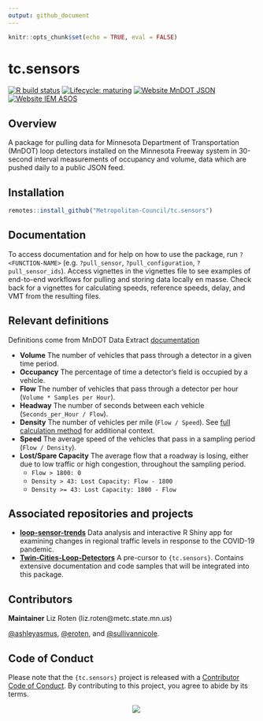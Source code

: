 ```yaml
---
output: github_document
---
```

```r
knitr::opts_chunk$set(echo = TRUE, eval = FALSE)
```
# tc.sensors  

<!-- badges: start -->
[![R build status](https://github.com/Metropolitan-Council/tc.sensors/workflows/R-CMD-check/badge.svg)](https://github.com/Metropolitan-Council/tc.sensors/actions)
[![Lifecycle: maturing](https://img.shields.io/badge/lifecycle-maturing-blue.svg)](https://www.tidyverse.org/lifecycle/#maturing) 
[![Website MnDOT JSON](https://img.shields.io/website?label=MnDOT&up_color=olivedrab&up_message=online&url=http%3A%2F%2Fdata.dot.state.mn.us%2Ftrafdat%2Fmetro%2F2018%2F20181021%2F5474.c30.json)](http://data.dot.state.mn.us/trafdat/metro/2018/20181021/5474.c30.json)
[![Website IEM ASOS](https://img.shields.io/website?label=IEM%20ASOS&up_color=seagreen&up_message=online&url=http%3A%2F%2Fmesonet.agron.iastate.edu%2Frequest%2Fdownload.phtml%3Fnetwork%3DMN_ASOS)](http://mesonet.agron.iastate.edu/request/download.phtml?network=MN_ASOS)

<!-- badges: end -->
  
## Overview
A package for pulling data for Minnesota Department of Transportation (MnDOT) loop detectors installed on the Minnesota Freeway system in 30-second interval measurements of occupancy and volume, data which are pushed daily to a public JSON feed.  

## Installation  

```r
remotes::install_github("Metropolitan-Council/tc.sensors")
```

## Documentation

To access documentation and for help on how to use the package, run `?<FUNCTION-NAME>` (e.g. `?pull_sensor`, `?pull_configuration`, `?pull_sensor_ids`).  Access vignettes in the vignettes file to see examples of end-to-end workflows for pulling and storing data locally en masse.  Check back for a vignettes for calculating speeds, reference speeds, delay, and VMT from the resulting files.  

## Relevant definitions  

Definitions come from MnDOT Data Extract [documentation](http://data.dot.state.mn.us/datatools/dataextract.html)

- **Volume** The number of vehicles that pass through a detector in a given time period.  
- **Occupancy** The percentage of time a detector's field is occupied by a vehicle.  
- **Flow** The number of vehicles that pass through a detector per hour (`Volume * Samples per Hour`).  
- **Headway**  The number of seconds between each vehicle (`Seconds_per_Hour / Flow`).  
- **Density** The number of vehicles per mile (`Flow / Speed`). See [full calculation method](http://data.dot.state.mn.us/datatools/Density.html) for additional context.  
- **Speed** The average speed of the vehicles that pass in a sampling period (`Flow / Density`).  
- **Lost/Spare Capacity** The average flow that a roadway is losing, either due to low traffic or high congestion, throughout the sampling period.  
  - `Flow > 1800: 0`
  - `Density > 43: Lost Capacity: Flow - 1800`
  - `Density >= 43: Lost Capacity: 1800 - Flow`

## Associated repositories and projects  

- **[loop-sensor-trends](https://github.com/Metropolitan-Council/loop-sensor-trends)** Data analysis and interactive R Shiny app for examining changes in regional traffic levels in response to the COVID-19 pandemic.  
- **[Twin-Cities-Loop-Detectors](https://github.com/sullivannicole/Twin-Cities-Loop-Detectors)** A pre-cursor to `{tc.sensors}`. Contains extensive documentation and code samples that will be integrated into this package.  

## Contributors  

**Maintainer** Liz Roten (liz.roten@metc.state.mn.us)  

[&#x0040;ashleyasmus](https://github.com/ashleyasmus), [&#x0040;eroten](https://github.com/eroten), and [&#x0040;sullivannicole](https://github.com/sullivannicole). 


## Code of Conduct
  
Please note that the `{tc.sensors}` project is released with a [Contributor Code of Conduct](https://contributor-covenant.org/version/2/0/CODE_OF_CONDUCT.html). By contributing to this project, you agree to abide by its terms.  


<a href="https://metrocouncil.org" target="_blank"><img src="man/figures/main-logo.png" style="margin-left: 50%;margin-right: 50%;"><div></div></a>
